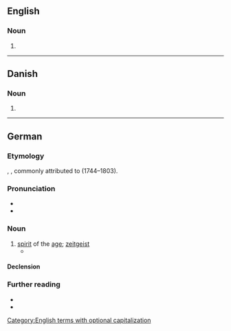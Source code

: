 {{also|zeitgeist}}
==English==

===Noun===
{{en-noun|s|Zeitgeister}}

# {{alternative case form of|en|zeitgeist}}

[[Category:English terms with optional capitalization]]

----

==Danish==

===Noun===
{{da-noun}}

# {{alternative case form of|da|zeitgeist}}

----

==German==

===Etymology===
{{compound|de|Zeit|t1=time|Geist|t2=spirit}}, {{calque|de|la|[[genius]] [[sēculī]]|nocap=1}}, commonly attributed to {{w|Johann Gottfried Herder}} (1744–1803).

===Pronunciation===
* {{audio|de|De-Zeitgeist.ogg|Audio}}
* {{IPA|de|/ˈtsai̯tɡai̯st/}}

===Noun===
{{de-noun|m|Zeitgeistes|gen2=Zeitgeists|Zeitgeister}}

# [[spirit]] of the [[age]]; [[zeitgeist]]
#* {{quote-book
|de
|year=1769
|author=Johann Gottfried Herder
|authorlink=Johann Gottfried Herder
|title=Kritische Wälder
|chapter=Ueber einige Klotzische Schriften
|chapterurl=http://www.zeno.org/Literatur/M/Herder,+Johann+Gottfried/Theoretische+Schriften/Kritische+W%C3%A4lder/Drittes+W%C3%A4ldchen/1.+Ueber+einige+Klotzische+Schriften/6.
|passage=Und eben dieser Fortgang des stillen Wachsthums ist der auf Münzen bemerkbar? Galt hier nicht einmal für alle Herkommen, Nationalgeschmack, der bleierne Druck des '''Zeitgeistes'''?}}

====Declension====
{{de-decl-noun-m|(e)s|er}}

===Further reading===
* {{R:Duden}}
* {{pedia|lang=de}}